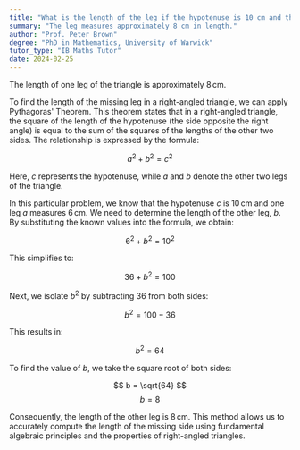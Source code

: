 ```yaml
---
title: "What is the length of the leg if the hypotenuse is 10 cm and the other leg is 6 cm?"
summary: "The leg measures approximately 8 cm in length."
author: "Prof. Peter Brown"
degree: "PhD in Mathematics, University of Warwick"
tutor_type: "IB Maths Tutor"
date: 2024-02-25
---
```


The length of one leg of the triangle is approximately $8 \, \text{cm}$.

To find the length of the missing leg in a right-angled triangle, we can apply Pythagoras' Theorem. This theorem states that in a right-angled triangle, the square of the length of the hypotenuse (the side opposite the right angle) is equal to the sum of the squares of the lengths of the other two sides. The relationship is expressed by the formula:

$$
a^2 + b^2 = c^2
$$

Here, $c$ represents the hypotenuse, while $a$ and $b$ denote the other two legs of the triangle.

In this particular problem, we know that the hypotenuse $c$ is $10 \, \text{cm}$ and one leg $a$ measures $6 \, \text{cm}$. We need to determine the length of the other leg, $b$. By substituting the known values into the formula, we obtain:

$$
6^2 + b^2 = 10^2
$$

This simplifies to:

$$
36 + b^2 = 100
$$

Next, we isolate $b^2$ by subtracting $36$ from both sides:

$$
b^2 = 100 - 36
$$

This results in:

$$
b^2 = 64
$$

To find the value of $b$, we take the square root of both sides:

$$
b = \sqrt{64}
$$
$$
b = 8
$$

Consequently, the length of the other leg is $8 \, \text{cm}$. This method allows us to accurately compute the length of the missing side using fundamental algebraic principles and the properties of right-angled triangles.
    